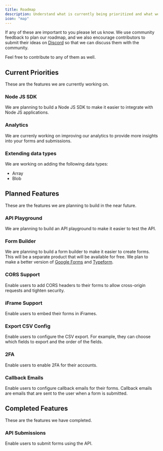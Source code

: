 ```yaml
---
title: Roadmap
description: Understand what is currently being prioritized and what we are planning to build in the near future.
icon: "map"
---
```


If any of these are important to you please let us know. We use community feedback to plan our roadmap, and we also encourage contributors to submit their ideas on [Discord](https://discord.gg/7JqfvbJ4) so that we can discuss them with the community.

Feel free to contribute to any of them as well.

## Current Priorities

These are the features we are currently working on.

### Node JS SDK

We are planning to build a Node JS SDK to make it easier to integrate with Node JS applications.

### Analytics

We are currenly working on improving our analytics to provide more insights into your forms and submissions.

### Extending data types

We are working on adding the following data types:

- Array
- Blob

## Planned Features

These are the features we are planning to build in the near future.

### API Playground

We are planning to build an API playground to make it easier to test the API.

### Form Builder

We are planning to build a form builder to make it easier to create forms. This will be a separate product that will be available for free. We plan to make a better version of [Google Forms](https://forms.google.com/) and [Typeform](https://www.typeform.com/).

### CORS Support

Enable users to add CORS headers to their forms to allow cross-origin requests and tighten security.

### iFrame Support

Enable users to embed their forms in iFrames.

### Export CSV Config

Enable users to configure the CSV export. For example, they can choose which fields to export and the order of the fields.

### 2FA

Enable users to enable 2FA for their accounts.

### Callback Emails

Enable users to configure callback emails for their forms. Callback emails are emails that are sent to the user when a form is submitted.

## Completed Features

These are the features we have completed.

### API Submissions

Enable users to submit forms using the API.
